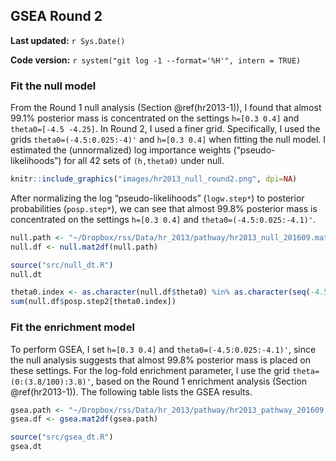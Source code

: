 ## GSEA Round 2 {#hr2013-2}

**Last updated:** `r Sys.Date()`

**Code version:** `r system("git log -1 --format='%H'", intern = TRUE)`

### Fit the null model

From the Round 1 null analysis (Section \@ref(hr2013-1)), I found that almost 99.1% posterior mass is concentrated on the settings `h=[0.3 0.4]` and `theta0=[-4.5 -4.25]`. In Round 2, I used a finer grid. Specifically, I used the grids `theta0=(-4.5:0.025:-4)'` and `h=[0.3 0.4]` when fitting the null model. I estimated the (unnormalized) log importance weights ("pseudo-likelihoods") for all 42 sets of `(h,theta0)` under null.

```r
knitr::include_graphics("images/hr2013_null_round2.png", dpi=NA)
```

After normalizing the log "pseudo-likelihoods" (`logw.step*`) to posterior probabilities (`posp.step*`), we can see that almost 99.8% posterior mass is concentrated on the settings `h=[0.3 0.4]` and `theta0=(-4.5:0.025:-4.1)'`.
```r
null.path <- "~/Dropbox/rss/Data/hr_2013/pathway/hr2013_null_201609.mat"
null.df <- null.mat2df(null.path)
```

```r
source("src/null_dt.R")
null.dt
```

```r
theta0.index <- as.character(null.df$theta0) %in% as.character(seq(-4.5,-4.1,by=0.025)) 
sum(null.df$posp.step2[theta0.index]) 
```

### Fit the enrichment model

To perform GSEA, I set `h=[0.3 0.4]` and `theta0=(-4.5:0.025:-4.1)'`, since the null analysis suggests that almost 99.8% posterior mass is placed on these settings. For the log-fold enrichment parameter, I use the grid `theta=(0:(3.8/100):3.8)'`, based on the Round 1 enrichment analysis (Section \@ref(hr2013-1)). The following table lists the GSEA results. 
```r
gsea.path <- "~/Dropbox/rss/Data/hr_2013/pathway/hr2013_pathway_201609.mat"
gsea.df <- gsea.mat2df(gsea.path) 
```

```r
source("src/gsea_dt.R")
gsea.dt
```


